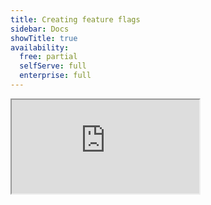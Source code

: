 ```yaml
---
title: Creating feature flags
sidebar: Docs
showTitle: true
availability:
  free: partial
  selfServe: full
  enterprise: full
---
```


<iframe
    src="https://www.youtube-nocookie.com/embed/2jQco8hEvTI?start=774"
    className="rounded shadow-xl"
/>

To create a new feature flag, navigate to the [feature flags tab](https://app.posthog.com/feature_flags) in your PostHog app, where you should see a 'Create feature flag' button that we'll click.

This presents you with a form where you can complete the details of your new flag:

<ProductScreenshot
    imageLight={CreateNewFeatureFlagLight} 
    imageDark={CreateNewFeatureFlagDark}
    alt="How to create a feature flag in PostHog" 
    classes="rounded"
/>

Here's a breakdown of each field in the form:

## Key

This is the name of the key you use in your code to evaluate the feature flag.

## Description and tags 

Metadata to describe and share information about your feature flag in the PostHog app.

## Enable feature flag

This determines whether your flag is enabled. Disabled flags return `undefined` or `null`.

## Persisting feature flags across authentication steps


> **Note:** This is only relevant if your feature flag is shown to both logged out AND logged in users.

Feature flag values are calculated based on a user's properties. Since it's possible for a user to have different properties before and after login, they may receive different feature flag values before and after logging in.

By enabling the option to persist feature flags across authentication, you ensure that the flag value remains the same. 

> **Note:** This feature requires `person_profiles: 'always'` to function as expected. [Learn more about anonymous vs identified events here](/docs/data/anonymous-vs-identified-events).

In our experience, the tradeoffs to enabling this are **not** worthwhile for the majority of our users. They include:

1. **Slower feature flag response:** Enabling this option introduces additional checks, which can slow down the response time when fetching feature flags.
2. **Incompatible with [local evaluation](/docs/feature-flags/local-evaluation):** It is necessary to perform the additional checks on the PostHog servers.
3. **Incompatible with [bootstrapping](/docs/feature-flags/bootstrapping):** Bootstrapping relies on local evaluation, which cannot correctly calculate persistent flag values.

## Served value

There are three types of feature flags:

### 1. Boolean flags. 

These return `false` if the flag is disabled, `true` if the flag is enabled and has a matching release condition, and `null` or `undefined` if no release condition matches.

### 2. Multiple variant flags (multivariate flags). 

Instead of indicating enabled vs. disabled, multivariate flags return a key – for example, `control` or `test`. 

You can choose the rollout percentage for each variant key, where each is given a specific percentage of the total audience. Users will then be randomly assigned to each variant based on these percentages.

### 3. Remote config flags. 

While boolean and multivariate flags can be set up to serve different values to different users, remote config flags are meant to pass static configuration values to your applications at runtime. The config value is **always** passed in the flag's payload. You can use remote config flags to tweak application configs on the fly without deploying code changes.

## Payloads

A payload is an additional piece of information sent to your app when a flag is matched for a user. The returned value can be any valid JSON type (object, array, number, string, boolean, or null).

They enable you to configure functionality related to your flag inside PostHog, instead of having to make code changes or redeploy your app.

## Evaluation runtime

You can control where your feature flags are evaluated by specifying an evaluation runtime. This helps optimize performance and reduce unnecessary network traffic by ensuring flags are only sent to the appropriate environments.

### Runtime options

Feature flags can be configured to evaluate in one of three runtime environments:

- **Server**: Flags are only evaluated on server-side SDKs (Node.js, Python, Ruby, Go, PHP, etc.)
- **Client**: Flags are only evaluated on client-side SDKs (JavaScript, React, mobile SDKs)
- **All**: Flags are evaluated in both server and client environments (default behavior)

### How it works

When you specify an evaluation runtime, PostHog automatically detects the requesting environment based on:
- User-Agent headers
- Library version information
- Browser-specific headers
- SDK type indicators

The system then filters which flags are returned based on their configured runtime, ensuring:
- Smaller payload sizes for client applications
- Improved performance by reducing unnecessary flag evaluations
- Better security by keeping server-only flags away from client environments

### Best practices

1. **Use server-only evaluation** for:
   - Sensitive feature rollouts that shouldn't be exposed to clients
   - Backend system configurations
   - Internal features or admin capabilities

2. **Use client-only evaluation** for:
   - UI/UX experiments
   - Frontend-specific features
   - Visual changes that don't require backend logic

3. **Use "All" (default)** for:
   - Features that span both frontend and backend
   - Gradual rollouts that need consistent behavior across environments
   - When you're unsure or need maximum flexibility

> **Note:** Feature flags without an explicit evaluation runtime setting will continue to work as before, being evaluated in all environments for backward compatibility.

> **Important:** Currently, feature flag dependencies are limited when flags have different runtime environments. Ensure dependent flags share compatible runtime settings.

## Release conditions

This specifies the conditions a user must meet to access the feature flag and receive a value. Condition sets are evaluated from top to bottom, and the first condition set that matches will be used. A condition matches when all property filters pass and the target falls within the rollout percentage.

Percentage rollouts are available for all flags. More options depend on your PostHog setup:

- If GeoIP is enabled, you can target based on geographic location.

- If you capture identified events, you can target based on [person properties](/docs/product-analytics/person-properties) and [cohorts](/docs/data/cohorts).

- If you enabled group analytics, you can target based on [group properties](/docs/product-analytics/group-analytics#how-to-set-group-properties).

<ProductScreenshot
    imageLight={ReleaseConditionLight} 
    imageDark={ReleaseConditionDark}
    alt="Feature flags release conditions" 
    classes="rounded"
/>

> **Can I migrate my feature flags from another tool?** If you can pull feature flag data from them, you can use [our API](/docs/api/feature-flags) to migrate them. We even wrote guides for doing this with [LaunchDarkly](/docs/migrate/launchdarkly) and [Statsig](/docs/migrate/statsig).